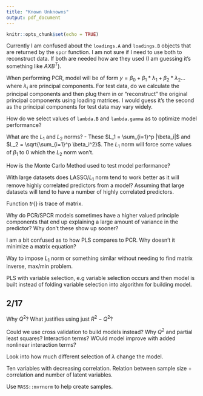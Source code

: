 ```yaml
---
title: "Known Unknowns"
output: pdf_document
---
```


```r
knitr::opts_chunk$set(echo = TRUE)
```

Currently I am confused about the `loadings.A` and `loadings.B` objects that are returned by the `spcr` function. I am not sure if I need to use both to reconstruct data. If both are needed how are they used (I am guessing it's something like $AXB^T$).

When performing PCR, model will be of form $y = \beta_0 + \beta_1*\lambda_1 + \beta_2*\lambda_2...$ where $\lambda_i$ are principal components. For test data, do we calculate the principal components and then plug them in or "reconstruct" the original principal components using loading matrices. I would guess it's the second as the principal components for test data may vary widely.


How do we select values of `lambda.B` and `lambda.gamma` as to optimize model performance?

What are the $L_1$ and $L_2$ norms?
- These $L_1 = \sum_{i=1}^p |\beta_i|$ and $L_2 = \sqrt{\sum_{i=1}^p \beta_i^2}$. The $L_1$ norm will force some values of $\beta_1$ to 0 which the $L_2$ norm won't.

How is the Monte Carlo Method used to test model performance?

With large datasets does LASSO/$L_1$ norm tend to work better as it will remove highly correlated predictors from a model? Assuming that large datasets will tend to have a number of highly correlated predictors.


Function $tr\{\}$ is trace of matrix.

Why do PCR/SPCR models sometimes have a higher valued principle components that end up explaining a large amount of variance in the predictor? Why don't these show up sooner?

I am a bit confused as to how PLS compares to PCR. Why doesn't it minimize a matrix equation? 


Way to impose $L_1$ norm or something similar without needing to find matrix inverse, max/min problem.

PLS with variable selection, e.g variable selection occurs and then model is built instead of folding variable selection into algorithm for building model.


## 2/17

Why $Q^2$? What justifies using just $R^2 - Q^2$?

Could we use cross validation to build models instead?
Why $Q^2$ and partial least squares?
Interaction terms?
WOuld model improve with added nonlinear interaction terms?


Look into how much different selection of $\lambda$ change the model.

Ten variables with decreasing correlation. Relation between sample size + correlation and number of latent variables.

Use `MASS::mvrnorm` to help create samples.